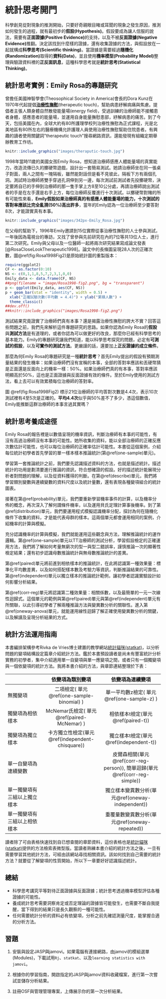 # 統計思考開門 {#intro}

科學創見從對現象的推測開始，只要好奇親眼目睹或耳聞的現象之發生原因，推測如何發生的過程，就有最初步的**假設(Hypothesis)**。假設要成為讓人信服的說法，需要有**正面證據(Positive Evidence)**的支持，以及不被**反面證據(Negative Evidence)**推翻。決定該找到什麼樣的證據，還有收集證據的方法，與假設放在一起就構成**科學思考(Scientific thinking)**。當證據是需要經過**隨機化(Randomization)**取得的**資料(Data)**，並且使用**機率模型(Probability Model)**整理與驗證資料裡的**正反面訊息**，這種科學思考就是**統計思考(Statistical Thinking)**。

## 統計思考實例：Emily Rosa的專題研究 {#intro_Rosa}

曾擔任美國神智學會(Theosophical Society in America)會長的Dora Kunz在1970年代起提倡**[治療性撫慰](https://en.wikipedia.org/w/index.php?title=Therapeutic_touch&oldid=813367620)**(therapeutic touch)，幫助病患紓解病痛與焦慮。提倡者主張人類身體自然散發能量場(energy field)，受過訓練的治療師能不接觸患者身體，感應患者的能量場，並運用自身能量撫慰患部，紓解病患的痛苦。到了今天，包括美國在內，全球大約有80所護理學校列治療性撫慰為正式課程，光是北美地區有80所左右的醫療機構允許護理人員使用治療性撫慰幫助住院患者。有興趣的讀者使用關鍵詞"therapeutic touch"搜尋網路資訊，還能發現有組織定期舉辦教育工作坊。


```r
knitr::include_graphics("images/theraputic-touch.jpg")
```

1998年當時11歲的美國女孩Emily Rosa，想知道治療師感應人體能量場的真實能力，改造流傳已久的擲硬幣遊戲，設計出一套簡易測試。她請治療師坐在同一張桌子對面，兩人之間有一塊隔板，雖然能對話但是看不見彼此，隔板下方有兩個孔洞。測試時治療師將雙手穿過孔洞伸到另一邊，每次測試前測試者先投擲硬幣，決定要將自已的手伸到治療師的那一隻手掌上方8至10公分處，再請治療師說出測試者的手是在左手還是右手上方，每位治療師反覆進行十次測試。以擲硬幣對賭的所有可能性來看，**Emily假設如果治療師真的有感應人體能量場的能力，十次測試的答對率應該比完全亂猜(50%)高出許多**，當年的Emily認為一位治療師至少要答對8次，才能證實真有本事。

```r
knitr::include_graphics("images/342px-Emily_Rosa.jpg")
```

在父母的幫助下，1996年Emily邀請到15位實際從事治療性撫慰的人士參與測試，一年後因為電視台的專訪，又找了曾參與先前研究在內的7位等共13位人士，進行第二次研究。Emily與父母以及一位醫師一起將兩次研究結果寫成論文發表[@RosaCloseLookTherapeutic1998]。論文中的長條圖呈現28人次的正確次數，圖\@ref(fig:Rosa1998Fig2)是原始統計圖的重製版本：

```r
require(ggplot2)
CF <- as.factor(0:10)
NS <- c(0,1,1,8,5,7,2,3,1,0,0)
Emily_data <- data.frame(CF, NS)
##png(filename = "image/Rosa1998-fig2.png", bg = "transparent")
p <- ggplot(Emily_data, aes(CF, NS))
p + geom_bar(stat = "identity", width = 0.5) +
  xlab("正確試驗次數(平均數 = 4.4)") + ylab("累積人數") +
  theme_classic()
##dev.off()
##knitr::include_graphics("images/Rosa1998-fig2.png")
```

測試結果究竟證實了治療師們真有本事？還是揭露治療性撫慰的誇大不實？回答這些問題之前，我們先來解析這件專題研究的思路。如果你認為Emily Rosa的**假設**與**測試方法**是有道理的，或者你認為可以做更好的改良，那麼你已經有科學思考的基本能力。Emily的專題研究讓我們知道，能以科學思考探究的問題，必定有**可測試的假設**，以及**可實作的測試方法**。更嚴謹的話，還要加上**正反證據的成立條件**。

那麼為何Emily Rosa的專題研究是一種**統計思考**？首先Emily提出的假設有預期測量結果的發生機率：如果治療師們沒有宣稱的本事，全部的答對率應該和丟硬幣猜是正面還是反面向上的機率一樣：50%。如果治療師們真的有本事，答對率應該明顯高於50%，這也是正面證據與反面證據有效的條件。至於Emily使用的測試方法，看上去可以有效累積每位治療師的答對率。

圖 \@ref(fig:Rosa1998Fig2) 標示21位治療師的平均答對次數是4.4次，表示10次測試裡有4至5次是正確的。**平均4.4次**似乎與50%差不了多少，憑這個數值，Emily能推斷這群治療師的本事言過其實嗎？

\clearpage 

## 統計思考養成途徑 ## {#intro_stat}

Emily Rosa的報告裡是以數值呈現的機率資訊，判斷治療師有本事的可能性，有沒有高過治療師沒有本事的可能性。她所收集的資料，能以全部治療師的正確反應次數估計可能性，也可以每位治療師的正確率估計可能性。本書從這個案例，介紹每位統計初學者首先學習的單一樣本樣本推論統計(第\@ref(one-sample)單元)。

學習第一套推論統計之前，我們要先認識描述資料的方法，也就是描述統計。描述統計的功用是劃清要進行推論的資訊，符合想確證的假設。好的描述統計能展現分析者對問題的理解，以及從資料獲得的判斷。在第\@ref(describe)單元，我們將學習類別變數與連續變數的資料尺度以及統計量數，還有表現各種變項組合的統計圖表。

接著在第\@ref(probability)單元，我們要重新學習機率事件的計算，以及機率分佈的概念，再次深入了解何謂條件機率，以及運用貝氏定理計算事後機率。到了第\@ref(distribution)單元，我們要運用程式模擬認識機率分配，探討為何在隨機化條件下收集的資料，才是能代表母群的樣本。這兩個單元都會運用相同的案例，介紹機率的計算與模擬。

充分認識機率的計算與模擬，我們就能運用這些觀念與方法，理解推論統計的運作邏輯。第\@ref(one-sample)單元以TT治療師的測試分析，學習假設檢定的正確運用方法，我們將了解如何考量無窮次的型一與型二錯誤率，謹慎推論一次的顯著性檢定結果；還有初步認識母數推論統計與無母數推論統計的差異。

第\@ref(paired)單元將前進到相依樣本的推論統計，在此將認識第一種效果量：標準化平均數差異，以及如何搭配樣本數及考驗力等資訊，判斷推論結果的可靠性。第\@ref(independent)單元以獨立樣本的推論統計範例，讓初學者認識實驗設計如何影響分析結果。

第\@ref(corr-reg)單元將認識第二種效果量：相關係數，以及最簡單的一元一次線性迴歸式。這個單元的範例與第\@ref(paired)單元與第\@ref(independent)單元有所關聯，以此引導初學者了解兩種推論方法與變異數分析的關聯性。進入第\@ref(oneway-anova)單元，就能運用線性迴歸了解正確使用變異數分析的關鍵，以及解讀及呈現分析結果的方式。

## 統計方法運用指南 ## {#intro_table} 

本書編排架構參考Rivka de Vries博士建置的教學網站[統計貓咪(statkat)](https://statkat.com/)，以分析問題的變項結構設定篇章介紹統計方法。鑑於本書預設讀者是尚未有豐富統計分析實務的初學者，集中介紹適用單一自變項與單一應變項之間，或者只有一個獨變項與一個依變項的統計方法。我將本書介紹的方法，與章節連結整理於下表：


|  | 依變項為類別變項 |  依變項為連續變項 |
|---|:---:|:---:|
|無獨變項|二項檢定( 單元\@ref(one-sample-binomial) )|單一平均數z檢定( 單元\@ref(one-sample-z) )|
|獨變項為相依樣本|McNemar氏檢定( 單元\@ref(paired-McNemar) )|相依樣本t檢定(單元\@ref(paired-t))|
|獨變項為獨立樣本|卡方獨立性檢定(單元\@ref(independent-chisquare))|獨立樣本t檢定(單元\@ref(independent-t))|
|單一自變項為連續變數||皮爾森相關(單元\@ref(corr-reg-person)), 簡單迴歸(單元\@ref(corr-reg-simple))|
|單一獨變項有三組以上獨立樣本||獨立樣本變異數分析(單元\@ref(oneway-independent))|
|單一獨變項有三組以上相依樣本||重覆量數變異數分析(單元\@ref(oneway-repeated))|

讀者除了可由表格快速找到自已想查閱的章節資料，這份表格也是[統計貓咪(statkat)](https://statkat.com/)提供的方法檢索表微型版。當讀者熟練本書介紹的統計方法之後，一旦有需要學習其他統計方法，可經由該網站尋找相關資訊。該如何找到自己需要的統計方法？就要從了解變項的性質開始，所以下一章要好好認識描述統計。

## 總結 {#intro_summary}

- 科學思考講究平等對待正面證據與反面證據；統計思考透過機率模型評估各種證據的可能性。
- 養成統計思考需要洞察肯定或否定理論的證據皆可能發生，也需要不斷自我提醒，當下得到的結果只是長久觀察的一種可能性。
- 任何需要統計分析的資料必有依變項，分析之前先確認測量尺度，能掌握合適的分析方法。

## 習題 {#intro_practice}

1. 安裝與設定JASP與jamovi。如果電腦有連接網路，由jamovi的模組選單(Modules)，下載試用`Rj`、`statkat`、以及`learning statistics with jamovi`。

2. 根據你的學習指南，開啟指定的JASP與jamovi資料收藏檔案，進行第一次嘗試並儲存分析結果。

3. 註冊OSF與管理管理專案，上傳展示你的第一次分析結果。
